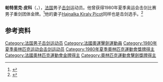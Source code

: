 {{NoteTA|G1=Sports}}
'''帕特里克·皮科'''（{{lang-fr|Patrick Picot}}，{{bd|1951年|9月22日|}}），[[法国|法国]]男子[[击剑|击剑]]运动员。他曾获得1980年夏季奥运会击剑比赛男子重剑团体金牌。<ref>{{Cite web|title=Patrick PICOT|url=https://www.olympic.org/patrick-picot|accessdate=2021-03-13|date=2021-03-13|work=International Olympic Committee|language=en}}</ref>他的妻子[[Hajnalka_Kiraly_Picot|Hajnalka Kiraly Picot]]同样也是击剑选手。<ref name="sports-reference">{{cite web |url=https://www.sports-reference.com/olympics/athletes/pi/patrick-picot-1.html |archive-url=https://web.archive.org/web/20200417201457/https://www.sports-reference.com/olympics/athletes/pi/patrick-picot-1.html |archive-date=2020-04-17 |title=Patrick Picot Olympic Results |access-date=2011-04-23 |work=sports-reference.com}}</ref>

== 参考资料 ==
{{reflist}}

{{奥林匹克运动会击剑比赛男子重剑团体冠军}}

{{Authority control}}
{{DEFAULTSORT:Picot, Patrick}}
[[Category:法国男子击剑运动员|Category:法国男子击剑运动员]]
[[Category:法國奧運擊劍運動員|Category:法國奧運擊劍運動員]]
[[Category:1980年夏季奥林匹克运动会击剑运动员|Category:1980年夏季奥林匹克运动会击剑运动员]]
[[Category:1980年夏季奧林匹克運動會獎牌得主|Category:1980年夏季奧林匹克運動會獎牌得主]]
[[Category:法國奧林匹克運動會金牌得主|Category:法國奧林匹克運動會金牌得主]]
[[Category:奧林匹克運動會擊劍獎牌得主|Category:奧林匹克運動會擊劍獎牌得主]]